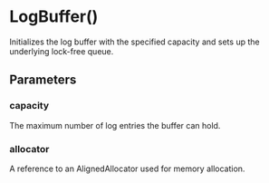 # LogBuffer()

Initializes the log buffer with the specified capacity and sets up the
underlying lock-free queue.


## Parameters


### capacity

The maximum number of log entries the buffer can hold.


### allocator

A reference to an AlignedAllocator used for memory allocation.
